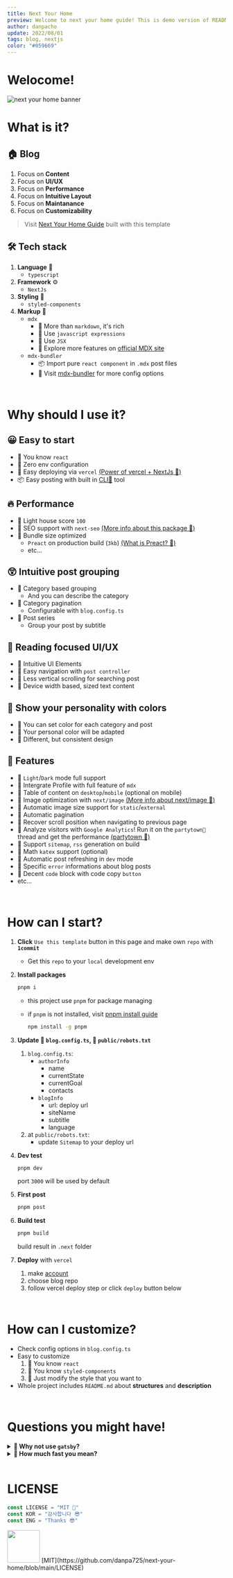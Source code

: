 ```yaml
---
title: Next Your Home
preview: Welcome to next your home guide! This is demo version of README.md
author: danpacho
update: 2022/08/01
tags: blog, nextjs
color: "#059669"
---
```


# Welocome!

![next your home banner](/banner.png)

# What is it?

## 🏠 Blog

1.  Focus on **Content**
2.  Focus on **UI/UX**
3.  Focus on **Performance**
4.  Focus on **Intuitive Layout**
5.  Focus on **Maintanance**
6.  Focus on **Customizability**

> Visit [Next Your Home Guide](https://next-your-home-guide.vercel.app) built with this template

## 🛠 Tech stack

1.  **Language** 📜
    -   `typescript`
2.  **Framework** ⚙️
    -   `NextJs`
3.  **Styling** 💅
    -   `styled-components`
4.  **Markup** 📝
    -   `mdx`
        -   📌 More than `markdown`, it's rich
        -   📌 Use `javascript expressions`
        -   📌 Use `JSX`
        -   🔎 Explore more features on [official MDX site](https://mdxjs.com/table-of-components/)
    -   `mdx-bundler`
        -   📦 Import pure `react component` in `.mdx` post files
        -   🔎 Visit [mdx-bundler](https://github.com/kentcdodds/mdx-bundler) for more config options

<br />

# Why should I use it?

## 😀 Easy to start

-   📌 You know `react`
-   📌 Zero env configuration
-   📌 Easy deploying via `vercel` [(Power of vercel + NextJs 🔎)](https://vercel.com/solutions/nextjs)
-   📦 Easy posting with built in [CLI🎉](https://github.com/danpa725/blog-post-generator) tool

## 🔥 Performance

-   📌 Light house score `100`
-   📌 SEO support with `next-seo` [(More info about this package 🔎)](https://github.com/garmeeh/next-seo)
-   📌 Bundle size optimized
    -   `Preact` on production build (`3kb`) [(What is Preact? 🔎)](https://preactjs.com)
    -   etc...

## 😲 Intuitive post grouping

-   📌 Category based grouping
    -   And you can describe the category
-   📌 Category pagination
    -   Configurable with `blog.config.ts`
-   📌 Post series
    -   Group your post by subtitle

## 📔 Reading focused UI/UX

-   📌 Intuitive UI Elements
-   📌 Easy navigation with `post controller`
-   📌 Less vertical scrolling for searching post
-   📌 Device width based, sized text content

## 🎨 Show your personality with colors

-   📌 You can set color for each category and post
-   📌 Your personal color will be adapted
-   📌 Different, but consistent design

## 🍻 Features

-   📌 `Light`/`Dark` mode full support
-   📌 Intergrate Profile with full feature of `mdx`
-   📌 Table of content on `desktop`/`mobile` (optional on mobile)
-   📌 Image optimization with `next/image` [(More info about next/image 🔎)](https://nextjs.org/docs/api-reference/next/image)
-   📌 Automatic image size support for `static`/`external`
-   📌 Automatic pagination
-   📌 Recover scroll position when navigating to previous page
-   📌 Analyze visitors with `Google Analytics`! Run it on the `partytown🎉` thread and get the performance [(partytown 🔎)](https://partytown.builder.io)
-   📌 Support `sitemap`, `rss` generation on build
-   📌 Math `katex` support (optional)
-   📌 Automatic post refreshing in `dev` mode
-   📌 Specific `error` informations about blog posts
-   📌 Decent `code` block with code copy `button`
-   etc...

<br />

# How can I start?

1.  **Click** `Use this template` button in this page and make own `repo` with **`1commit`**
    -   Get this `repo` to your `local` development env
2.  **Install packages**

    ```bash
    pnpm i
    ```

    -   this project use `pnpm` for package managing
    -   if `pnpm` is not installed, visit [pnpm install guide](https://pnpm.io/installation)

        ```bash
        npm install -g pnpm
        ```

3.  **Update 📜 `blog.config.ts`, 📜 `public/robots.txt`**

    1.  `blog.config.ts`:
        -   `authorInfo`
            -   name
            -   currentState
            -   currentGoal
            -   contacts
        -   `blogInfo`
            -   url: deploy url
            -   siteName
            -   subtitle
            -   language
    2.  at `public/robots.txt`:
        -   update `Sitemap` to your deploy url

4.  **Dev test**
    ```bash
    pnpm dev
    ```
    port `3000` will be used by default
5.  **First post**
    ```bash
    pnpm post
    ```
6.  **Build test**
    ```bash
    pnpm build
    ```
    build result in `.next` folder
7.  **Deploy** with `vercel`

    1.  make [account](https://vercel.com/login)
    2.  choose blog repo
    3.  follow vercel deploy step or click `deploy` button below

<br />

# How can I customize?

-   Check config options in `blog.config.ts`
-   Easy to customize
    1. 🙌 You know `react`
    2. 🙌 You know `styled-components`
    3. 🙌 Just modify the style that you want to
-   Whole project includes `README.md` about **structures** and **description**

<br />

# Questions you might have!

<details>

<summary>
    <strong>
        🤔 Why not use <code>gatsby</code>?
    </strong>
</summary>

1.  Stricter than <code>NextJs</code>
2.  Use <code>graphql</code> for content api

    -   just use <code>typescript</code>
    -   for the people don't know about <code>graphql</code>

3.  Rely on <code>gatsby</code> community to implement some feature

</details>

<details>
    
  <summary>
    <strong>
     🤔 How much fast you mean?
    </strong>
  </summary>

1.  Run [pagespeed test](https://pagespeed.web.dev)

    -   `desktop` result: `100` / `100` / `100` / `100`
    -   `mobile` result: `100` / `97` / `100` / `100`

2.  Run [Webpage Test](https://www.webpagetest.org/): **pretty good**

3.  Check build `bundle size` result below
    ```bash
    Page                                         Size     First Load JS
    ┌ ● /                                        1.46 kB        91.1 kB
    ├   /_app                                    0 B            70.3 kB
    ├ ● /[category]                              748 B          90.4 kB
    ├ ● /[category]/[pageNumber]                 832 B          90.5 kB
    ├ ● /[category]/[pageNumber]/[postTitle]     1.64 kB        96.8 kB
    ├ ○ /404                                     269 B          70.6 kB
    ├ ○ /500                                     269 B          70.6 kB
    ├ ● /category                                3.21 kB        78.1 kB
    └ ● /profile                                 2.68  kB       89   kB
    + First Load JS shared by all                70.3 kB
    ├ chunks/main-be00b42900d433cc.js            36.8 kB
    ├ chunks/pages/_app-764e610a6d9ea0f7.js      32.7 kB
    ├ chunks/webpack-3373b0f21806983f.js         827 B
    └ css/a36597fbcc4c45ff.css                   813 B
    ```

</details>

<br />

# LICENSE

```ts
const LICENSE = "MIT 🎉"
const KOR = "감사합니다 😎"
const ENG = "Thanks 😎"
```

<div
    style={{
        display: "flex",
        flexDirection: "column",
        alignItems: "center",
        justifyContent: "center",
        width: "100%",
    }}
>
    <img src="/favicon.png" width="75" height="75" />
    [MIT](https://github.com/danpa725/next-your-home/blob/main/LICENSE)
</div>
